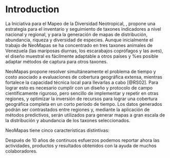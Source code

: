 # Introduction

La Iniciativa para el Mapeo de la Diversidad Neotropical, \emph{NeoMapas}, propone una estrategia para el inventario y seguimiento de taxones indicadores a nivel nacional y regional, y para la generación de mapas de distribución, abundancia, riqueza y diversidad de especies.
Aunque inicialmente el trabajo de NeoMapas se ha concentrado en tres taxones animales de Venezuela (las mariposas diurnas, los escarabajos coprófagos y las aves), el diseño muestral es fácilmente adaptable a otros países y %es posible adaptar métodos de captura para 
otros taxones.

NeoMapas propone resolver simultáneamente el problema de tiempo y costo asociado a evaluaciones de cobertura geográfica extensa, mientras fortalece la capacidad técnica local para llevarlas a cabo [@RS02]. Para lograr esto es necesario cumplir con un diseño y protocolo de campo científicamente riguroso, pero sencillo de implementar y repetir en otras regiones, y optimizar la inversión de recursos para lograr una cobertura geográfica completa en un corto periodo de tiempo. Los datos generados podrán ser contrastados entre regiones y, mediante la aplicación de métodos predictivos, serán utilizados para generar mapas a gran escala de la distribución y abundancia de los taxones seleccionados.

NeoMapas tiene cinco características distintivas:
\begin{enumerate}
   \item Utiliza un diseño de muestreo estratificado y técnicas de interpolación espacial para minimizar el esfuerzo de muestreo necesario para generar mapas de distribución y abundancia para taxones seleccionados a nivel nacional y regional,
   \item Utiliza un esfuerzo de muestreo calibrado que permitirá comparar los datos generales con los de otras regiones tropicales,
   \item Se fundamenta en grupos de trabajo que combinan el esfuerzo de estudiantes, voluntarios y expertos nacionales y extranjeros, de tal forma que permite desarrollar y fortalecer la capacidad técnica nacional,
   \item Se basa en métodos simples y rigurosos que pueden ser reproducidos en otras regiones,
   \item Es rápido y eficiente, pues permite generar datos suficientes para un país del tamaño de Venezuela en un periodo de seis meses a un año.
\end{enumerate}

Después de 10 años de continuos esfuerzos podemos reportar ahora las actividades, productos y resultados obtenidos con la ayuda de muchos colaboradores.
